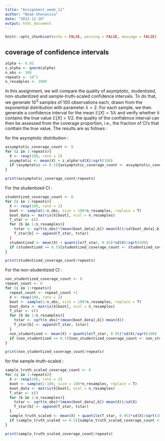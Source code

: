 ```yaml
---
title: "Assignment_week_11"
author: "Noam Ghenassia"
date: "2022-12-10"
output: html_document
---
```


```r
knitr::opts_chunk$set(echo = FALSE, warning = FALSE, message = FALSE)
```


## coverage of confidence intervals


```r
alpha <- 0.95
z_alpha <- qnorm(alpha)
n_obs <- 100
repeats <- 10^2
n_resamples <- 1000
```

In this assignment, we will compare the quality of asymptotic, studentized, non-studentized and sample-truth-scaled confidence intervals. To do that, we generate $10^3$ samples of 100 observations each, drawn from the exponential distribution with parameter $\lambda = 2$. For each sample, we then generate a confidence interval for the mean $\mathbb{E}[X] = 1/\lambda$ and verify whether it contains the true value $\mathbb{E}[X]=1/2$. the quality of the confidence interval can then be assessed from the coverage proportion, i.e., the fraction of CI's that conttain the true value. The results are as follows :

for the asymptotic distribution :

```r
assymptotic_coverage_count <- 0
for (i in 1:repeats){
  X <- rexp(100, rate = 2)
  asymptotic <- mean(X) + z_alpha*sd(X)/sqrt(100)
  if (asymptotic >= 0.5){assymptotic_coverage_count <- assymptotic_coverage_count + 1}
}

print(assymptotic_coverage_count/repeats)
```

For the studentized CI :

```r
studentized_coverage_count <- 0
for (i in 1:repeats){
  X <- rexp(100, rate = 2)
  boot <- sample(1:n_obs, size = 100*n_resamples, replace = T)
  boot_data <- matrix(X[boot], ncol = n_resamples)
  T_star <- c()
  for (b in 1:n_resamples){
    tstar <- sqrt(n_obs)*(mean(boot_data[,b])-mean(X))/sd(boot_data[,b])
    T_star[b] <- append(T_star, tstar)
  }
  studentized <- mean(X) + quantile(T_star, 0.95)*sd(X)/sqrt(100)
  if (studentized >= 0.5){studentized_coverage_count <- studentized_coverage_count + 1}
}

print(studentized_coverage_count/repeats)
```

For the non-studentized CI :

```r
non_studentized_coverage_count <- 0
repeat_count <- 0
for (i in 1:repeats){
  repeat_count <- repeat_count +1
  X <- rexp(100, rate = 2)
  boot <- sample(1:n_obs, size = 100*n_resamples, replace = T)
  boot_data <- matrix(X[boot], ncol = n_resamples)
  T_star <- c()
  for (b in 1:n_resamples){
    tstar <- sqrt(n_obs)*(mean(boot_data[,b])-mean(X))
    T_star[b] <- append(T_star, tstar)
  }
  non_studentized <- mean(X) + quantile(T_star, 0.95)*sd(X)/sqrt(100)
  if (non_studentized >= 0.5){non_studentized_coverage_count <- non_studentized_coverage_count + 1}
}

print(non_studentized_coverage_count/repeats)
```

for the sample-truth-scaled :

```r
sample_truth_scaled_coverage_count <- 0
for (i in 1:repeats){
  X <- rexp(100, rate = 2)
  boot <- sample(1:100, size = 100*n_resamples, replace = T)
  boot_data <- matrix(X[boot], ncol = n_resamples)
  T_star <- c()
  for (b in 1:n_resamples){
    tstar <- sqrt(n_obs)*(mean(boot_data[,b])-mean(X))/sd(X)
    T_star[b] <- append(T_star, tstar)
  }
  sample_truth_scaled <- mean(X) + quantile(T_star, 0.95)*sd(X)/sqrt(100)
  if (sample_truth_scaled >= 0.5){sample_truth_scaled_coverage_count <- sample_truth_scaled_coverage_count + 1}
}

print(sample_truth_scaled_coverage_count/repeats)
```

